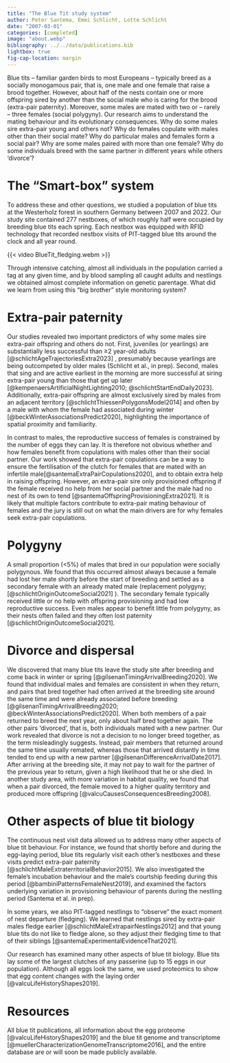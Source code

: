 ```yaml
---
title: "The Blue Tit study system"
author: Peter Santema, Emmi Schlicht, Lotte Schlicht
date: "2007-03-01" 
categories: [completed] 
image: "about.webp"
bibliography: ../../data/publications.bib
lightbox: true
fig-cap-location: margin
---
```


Blue tits – familiar garden birds to most Europeans – typically breed as a socially monogamous pair, that is, one male and one female that raise a brood together. However, about half of the nests contain one or more offspring sired by another than the social male who is caring for the brood (extra-pair paternity). Moreover, some males are mated with two or – rarely – three females (social polygyny). Our research aims to understand the mating behaviour and its evolutionary consequences. Why do some males sire extra-pair young and others not? Why do females copulate with males other than their social mate? Why do particular males and females form a social pair? Why are some males paired with more than one female? Why do some individuals breed with the same partner in different years while others ‘divorce’?

# The "Smart-box" system

To address these and other questions, we studied a population of blue tits at the Westerholz forest in southern Germany between 2007 and 2022. Our study site contained 277 nestboxes, of which roughly half were occupied by breeding blue tits each spring. Each nestbox was equipped with RFID technology that recorded nestbox visits of PIT-tagged blue tits around the clock and all year round. 

{{< video BlueTit_fledging.webm >}}

Through intensive catching, almost all individuals in the population carried a tag at any given time, and by blood sampling all caught adults and nestlings we obtained almost complete information on genetic parentage. What did we learn from using this “big brother” style monitoring system? 

# Extra-pair paternity

Our studies revealed two important predictors of why some males sire extra-pair offspring and others do not. First, juveniles (or yearlings) are substantially less successful than ≥2 year-old adults [@schlichtAgeTrajectoriesExtra2023] , presumably because yearlings are being outcompeted by older males (Schlicht et al., in prep). Second, males that sing and are active earliest in the morning are more successful at siring extra-pair young than those that get up later [@kempenaersArtificialNightLighting2010; @schlichtStartEndDaily2023]. Additionally, extra-pair offspring are almost exclusively sired by males from an adjacent territory [@schlichtThiessenPolygonsModel2014] and often by a male with whom the female had associated during winter [@beckWinterAssociationsPredict2020], highlighting the importance of spatial proximity and familiarity.

In contrast to males, the reproductive success of females is constrained by the number of eggs they can lay. It is therefore not obvious whether and how females benefit from copulations with males other than their social partner. Our work showed that extra-pair copulations can be a way to ensure the fertilisation of the clutch for females that are mated with an infertile male[@santemaExtraPairCopulations2020], and to obtain extra help in raising offspring. However, an extra-pair sire only provisioned offspring if the female received no help from her social partner and the male had no nest of its own to tend [@santemaOffspringProvisioningExtra2021]. It is likely that multiple factors contribute to extra-pair mating behaviour of females and the jury is still out on what the main drivers are for why females seek extra-pair copulations.

# Polygyny

A small proportion (<5%) of males that bred in our population were socially polygynous. We found that this occurred almost always because a female had lost her mate shortly before the start of breeding and settled as a secondary female with an already mated male (replacement polygyny; [@schlichtOriginOutcomeSocial2021] ). The secondary female typically received little or no help with offspring provisioning and had low reproductive success. Even males appear to benefit little from polygyny, as their nests often failed and they often lost paternity [@schlichtOriginOutcomeSocial2021].

# Divorce and dispersal

We discovered that many blue tits leave the study site after breeding and come back in winter or spring [@gilsenanTimingArrivalBreeding2020].  We found that individual males and females are consistent in when they return, and pairs that bred together had often arrived at the breeding site around the same time and were already associated before breeding [@gilsenanTimingArrivalBreeding2020; @beckWinterAssociationsPredict2020]. When both members of a pair returned to breed the next year, only about half bred together again. The other pairs ‘divorced’, that is, both individuals mated with a new partner. Our work revealed that divorce is not a decision to no longer breed together, as the term misleadingly suggests. Instead, pair members that returned around the same time usually remated, whereas those that arrived distantly in time tended to end up with a new partner [@gilsenanDifferenceArrivalDate2017]. After arriving at the breeding site, it may not pay to wait for the partner of the previous year to return, given a high likelihood that he or she died. In another study area, with more variation in habitat quality, we found that when a pair divorced, the female moved to a higher quality territory and produced more offspring [@valcuCausesConsequencesBreeding2008].

# Other aspects of blue tit biology

The continuous nest visit data allowed us to address many other aspects of blue tit behaviour. For instance, we found that shortly before and during the egg-laying period, blue tits regularly visit each other’s nestboxes and these visits predict extra-pair paternity [@schlichtMaleExtraterritorialBehavior2015]. We also investigated the female’s incubation behaviour and the male’s courtship feeding during this period [@bambiniPatternsFemaleNest2019], and examined the factors underlying variation in provisioning behaviour of parents during the nestling period (Santema et al. in prep). 

In some years, we also PIT-tagged nestlings to “observe” the exact moment of nest departure (fledging). We learned that nestlings sired by extra-pair males fledge earlier [@schlichtMaleExtrapairNestlings2012] and that young blue tits do not like to fledge alone, so they adjust their fledging time to that of their siblings [@santemaExperimentalEvidenceThat2021]. 

Our research has examined many other aspects of blue tit biology. Blue tits lay some of the largest clutches of any passerine (up to 15 eggs in our population). Although all eggs look the same, we used proteomics to show that egg content changes with the laying order [@valcuLifeHistoryShapes2019]. 

# Resources

All blue tit publications, all information about the egg proteome [@valcuLifeHistoryShapes2019] and the blue tit genome and transcriptome [@muellerCharacterizationGenomeTranscriptome2016], and the entire database are or will soon be made publicly available. 
